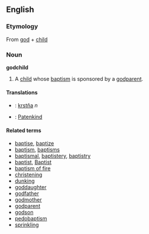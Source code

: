 ==English==
===Etymology===
From [[god]] + [[child]]

===Noun===
'''godchild'''
{{wikipediapar|godparent}}
#A [[child]] whose [[baptism]] is sponsored by a [[godparent]].

====Translations====
*{{sk}}: [[krstňa]] ''n''
*{{de}}: [[Patenkind]]

====Related terms====
*[[baptise]], [[baptize]]
*[[baptism]], [[baptisms]]
*[[baptismal]], [[baptistery]], [[baptistry]]
*[[baptist]], [[Baptist]]
*[[baptism of fire]]
*[[christening]]
*[[dunking]]
*[[goddaughter]]
*[[godfather]]
*[[godmother]]
*[[godparent]]
*[[godson]]
*[[pedobaptism]]
*[[sprinkling]]